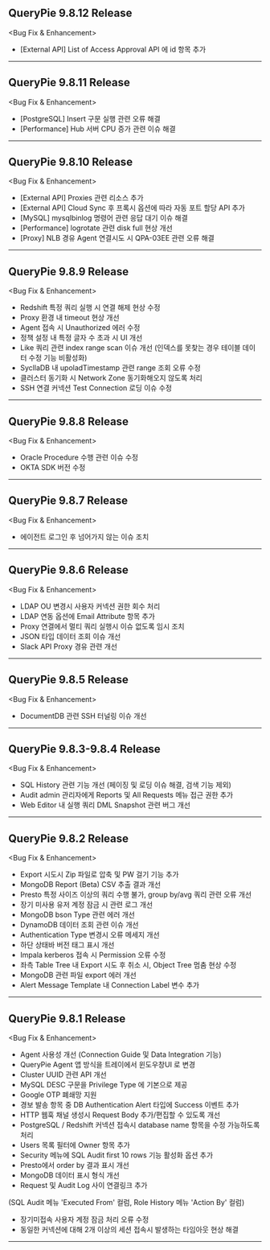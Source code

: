 ## QueryPie 9.8.12 Release
&lt;Bug Fix & Enhancement&gt;

* [External API] List of Access Approval API 에 id 항목 추가

---

## QueryPie 9.8.11 Release
&lt;Bug Fix & Enhancement&gt;

* [PostgreSQL] Insert 구문 실행 관련 오류 해결
* [Performance] Hub 서버 CPU 증가 관련 이슈 해결

---

## QueryPie 9.8.10 Release
&lt;Bug Fix & Enhancement&gt;

* [External API] Proxies 관련 리소스 추가
* [External API] Cloud Sync 후 프록시 옵션에 따라 자동 포트 할당 API 추가
* [MySQL] mysqlbinlog 명령어 관련 응답 대기 이슈 해결
* [Performance] logrotate 관련 disk full 현상 개선
* [Proxy] NLB 경유 Agent 연결시도 시 QPA-03EE 관련 오류 해결

---

## QueryPie 9.8.9 Release
&lt;Bug Fix & Enhancement&gt;

* Redshift 특정 쿼리 실행 시 연결 해제 현상 수정
* Proxy 환경 내 timeout 현상 개선
* Agent 접속 시 Unauthorized 에러 수정
* 정책 설정 내 특정 글자 수 초과 시 UI 개선
* Like 쿼리 관련 index range scan 이슈 개선 (인덱스를 못찾는 경우 테이블 데이터 수정 기능 비활성화)
* SycllaDB 내 upoladTimestamp 관련 range 조회 오류 수정
* 클러스터 동기화 시 Network Zone 동기화해오지 않도록 처리
* SSH 연결 커넥션 Test Connection 로딩 이슈 수정

---

## QueryPie 9.8.8 Release
&lt;Bug Fix & Enhancement&gt;

* Oracle Procedure 수행 관련 이슈 수정
* OKTA SDK 버전 수정

---

## QueryPie 9.8.7 Release
&lt;Bug Fix & Enhancement&gt;

* 에이전트 로그인 후 넘어가지 않는 이슈 조치

---

## QueryPie 9.8.6 Release
&lt;Bug Fix & Enhancement&gt;

* LDAP OU 변경시 사용자 커넥션 권한 회수 처리
* LDAP 연동 옵션에 Email Attribute 항목 추가
* Proxy 연결에서 멀티 쿼리 실행시 이슈 없도록 임시 조치
* JSON 타입 데이터 조회 이슈 개선
* Slack API Proxy 경유 관련 개선

---

## QueryPie 9.8.5 Release
&lt;Bug Fix & Enhancement&gt;

* DocumentDB 관련 SSH 터널링 이슈 개선

---

## QueryPie 9.8.3-9.8.4 Release
&lt;Bug Fix & Enhancement&gt;

* SQL History 관련 기능 개선 (페이징 및 로딩 이슈 해결, 검색 기능 제외)
* Audit admin 관리자에게 Reports 및 All Requests 메뉴 접근 권한 추가
* Web Editor 내 실행 쿼리 DML Snapshot 관련 버그 개선

---

## QueryPie 9.8.2 Release
&lt;Bug Fix & Enhancement&gt;

* Export 시도시 Zip 파일로 압축 및 PW 걸기 기능 추가
* MongoDB Report (Beta) CSV 추출 결과 개선
* Presto 특정 사이즈 이상의 쿼리 수행 불가, group by/avg 쿼리 관련 오류 개선
* 장기 미사용 유저 계정 잠금 시 관련 로그 개선
* MongoDB bson Type 관련 에러 개선
* DynamoDB 데이터 조회 관련 이슈 개선
* Authentication Type 변경시 오류 메세지 개선
* 하단 상태바 버전 태그 표시 개선
* Impala kerberos 접속 시 Permission 오류 수정
* 좌측 Table Tree 내 Export 시도 후 취소 시, Object Tree 멈춤 현상 수정
* MongoDB 관련 파일 export 에러 개선
* Alert Message Template 내 Connection Label 변수 추가

---

## QueryPie 9.8.1 Release
&lt;Bug Fix & Enhancement&gt;

* Agent 사용성 개선 (Connection Guide 및 Data Integration 기능)
* QueryPie Agent 앱 방식을 트레이에서 윈도우창UI 로 변경
* Cluster UUID 관련 API 개선
* MySQL DESC 구문을 Privilege Type 에 기본으로 제공
* Google OTP 폐쇄망 지원
* 경보 발송 항목 중 DB Authentication Alert 타입에 Success 이벤트 추가
* HTTP 웹훅 채널 생성시 Request Body 추가/편집할 수 있도록 개선
* PostgreSQL / Redshift 커넥션 접속시 database name 항목을 수정 가능하도록 처리
* Users 목록 필터에 Owner 항목 추가
* Security 메뉴에 SQL Audit first 10 rows 기능 활성화 옵션 추가
* Presto에서 order by 결과 표시 개선
* MongoDB 데이터 표시 형식 개선
* Request 및 Audit Log 사이 연결링크 추가

(SQL Audit 메뉴 'Executed From' 컬럼, Role History 메뉴 'Action By' 컬럼)

* 장기미접속 사용자 계정 잠금 처리 오류 수정
* 동일한 커넥션에 대해 2개 이상의 세션 접속시 발생하는 타임아웃 현상 해결

---
